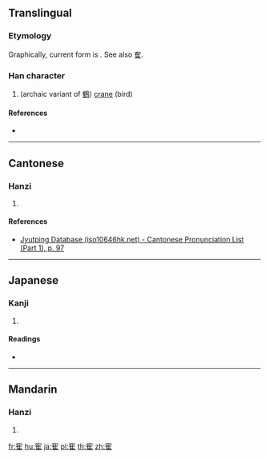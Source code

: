 {{character info/new}}
{{also|隺}}
==Translingual==

===Etymology===
Graphically, current form is {{Han compound|宀|隹}}. See also [[隺]].

===Han character===
{{Han char|rn=40|rad=宀|as=08|sn=11|four=|canj=JOG|ids=⿱宀隹}}

# (archaic variant of [[鶴]]) [[crane]] (bird)

====References====
* {{Han ref|kx=0288.201|hdz=20938.101|uh=5BC9|ud=23497}}

----

==Cantonese==

===Hanzi===
{{yue-hanzi|jyut=[[hok6]]|y=hok6}}

# {{defn|lang=yue|sort=宀08}}

====References====
* [http://www.iso10646hk.net/jp/document/download.jsp Jyutping Database (iso10646hk.net) - Cantonese Pronunciation List (Part 1), p. 97]

----

==Japanese==

===Kanji===
{{ja-kanji|grade=|rs=宀08}}

# {{defn|lang=ja|sort=宀08}}

====Readings====
* {{ja-readings|on=[[かく]] (kaku)|kun=[[つる]] (tsuru)}}

----

==Mandarin==

===Hanzi===
{{cmn-hanzi|pin=[[què]] ([[que4]]), [[hè]] ([[he4]])|wg=ch'üeh<sup>4</sup>, ho<sup>4</sup>}}

# {{defn|lang=cmn|sort=宀08}}

[[fr:寉]]
[[hu:寉]]
[[ja:寉]]
[[pl:寉]]
[[th:寉]]
[[zh:寉]]